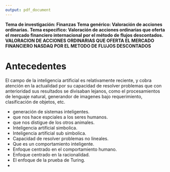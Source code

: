 ```yaml
---
output: pdf_document
---
```


**Tema de investigación: Finanzas**
\newline
**Tema genérico: Valoración de acciones ordinarias.**
\newline
**Tema específico: Valoración de acciones ordinarias que oferta el mercado financiero internacional por el método de flujos descontados.**
\newline
\newline
**VALORACION DE ACCIONES ORDINARIAS QUE OFERTA EL MERCADO FINANCIERO NASDAQ POR EL METODO DE FLUJOS DESCONTADOS**

# Antecedentes
El campo de la inteligencia artificial es relativamente reciente, y cobra atención en la actualidad por su capacidad de resolver problemas que con anterioridad sus resultados se divisaban lejanos, como el procesamientos de lenguaje natural, generandor de imagenes bajo requerimiento, clasificación de objetos, etc.

- generación de sistemas inteligentes.
- que nos hace espciales a los seres humanos.
- que nos distigue de los otros animales.
- Inteligencia artificial simbolica.
- Inteligencia artificial sub simbolica.
- Capacidad de resolver problemas no lineales.
- Que es un comportamiento inteligente.
- Enfoque centrado en el comportamiento humano.
- Enfoque centrado en la racionalidad.
- El enfoque de la prueba de Turing.
- 
